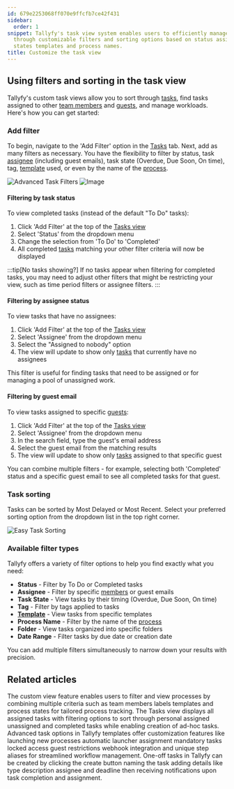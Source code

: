 ```yaml
---
id: 679e2253068ff070e9ffcfb7ce42f431
sidebar:
  order: 1
snippet: Tallyfy's task view system enables users to efficiently manage workloads
  through customizable filters and sorting options based on status assignees task
  states templates and process names.
title: Customize the task view
---
```



## Using filters and sorting in the task view

Tallyfy's custom task views allow you to sort through [tasks](/products/pro/tracking-and-tasks/tasks/), find tasks assigned to other [team members](/products/pro/documenting/members/) and [guests](/products/pro/documenting/guests/), and manage workloads. Here's how you can get started:

### Add filter

To begin, navigate to the 'Add Filter' option in the [Tasks](/products/pro/tracking-and-tasks/tasks-view/) tab. Next, add as many filters as necessary. You have the flexibility to filter by status, task [assignee](/products/pro/documenting/members/) (including guest emails), task state (Overdue, Due Soon, On time), tag, [template](/products/pro/documenting/templates/) used, or even by the name of the [process](/products/pro/tracking-and-tasks/processes/).

![Advanced Task Filters](https://screenshots.tallyfy.com/tallyfy%2Fpro%2Fdesktop-light-filter-task.png)
![Image](https://screenshots.tallyfy.com/tallyfy%2Fpro%2Fdesktop-light-add-filter-to-task.png)

#### Filtering by task status

To view completed tasks (instead of the default "To Do" tasks):
<Steps>
1. Click 'Add Filter' at the top of the [Tasks view](/products/pro/tracking-and-tasks/tasks-view/)
2. Select 'Status' from the dropdown menu
3. Change the selection from 'To Do' to 'Completed'
4. All completed [tasks](/products/pro/tracking-and-tasks/tasks/) matching your other filter criteria will now be displayed
</Steps>

:::tip[No tasks showing?]
If no tasks appear when filtering for completed tasks, you may need to adjust other filters that might be restricting your view, such as time period filters or assignee filters.
:::

#### Filtering by assignee status

To view tasks that have no assignees:
<Steps>
1. Click 'Add Filter' at the top of the [Tasks view](/products/pro/tracking-and-tasks/tasks-view/)
2. Select 'Assignee' from the dropdown menu
3. Select the "Assigned to nobody" option
4. The view will update to show only [tasks](/products/pro/tracking-and-tasks/tasks/) that currently have no assignees
</Steps>

This filter is useful for finding tasks that need to be assigned or for managing a pool of unassigned work.

#### Filtering by guest email

To view tasks assigned to specific [guests](/products/pro/documenting/guests/):
<Steps>
1. Click 'Add Filter' at the top of the [Tasks view](/products/pro/tracking-and-tasks/tasks-view/)
2. Select 'Assignee' from the dropdown menu
3. In the search field, type the guest's email address
4. Select the guest email from the matching results
5. The view will update to show only [tasks](/products/pro/tracking-and-tasks/tasks/) assigned to that specific guest
</Steps>

You can combine multiple filters - for example, selecting both 'Completed' status and a specific guest email to see all completed tasks for that guest.

### Task sorting

Tasks can be sorted by Most Delayed or Most Recent. Select your preferred sorting option from the dropdown list in the top right corner.

![Easy Task Sorting](https://screenshots.tallyfy.com/tallyfy%2Fpro%2Fdesktop-light-sort-tasks.png)

### Available filter types

Tallyfy offers a variety of filter options to help you find exactly what you need:

- **Status** - Filter by To Do or Completed tasks
- **Assignee** - Filter by specific [members](/products/pro/documenting/members/) or guest emails
- **Task State** - View tasks by their timing (Overdue, Due Soon, On time)
- **Tag** - Filter by tags applied to tasks
- **[Template](/products/pro/documenting/templates/)** - View tasks from specific templates
- **Process Name** - Filter by the name of the [process](/products/pro/tracking-and-tasks/processes/)
- **Folder** - View tasks organized into specific folders
- **Date Range** - Filter tasks by due date or creation date

You can add multiple filters simultaneously to narrow down your results with precision.


## Related articles
<CardGrid>
<LinkTitleCard header="<b>Tracker View > Create custom views</b>" href="/products/pro/tracking-and-tasks/tracker-view/how-to-create-custom-views-in-tallyfy/" > The custom view feature enables users to filter and view processes by combining multiple criteria such as team members labels templates and process states for tailored process tracking. </LinkTitleCard>
<LinkTitleCard header="<b>Tracking And Tasks > Tasks view</b>" href="/products/pro/tracking-and-tasks/tasks-view/" > The Tasks view displays all assigned tasks with filtering options to sort through personal assigned unassigned and completed tasks while enabling creation of ad-hoc tasks. </LinkTitleCard>
<LinkTitleCard header="<b>Tasks > Advanced tab</b>" href="/products/pro/tracking-and-tasks/tasks/how-can-i-utilize-tallyfys-advanced-tab-features/" > Advanced task options in Tallyfy templates offer customization features like launching new processes automatic launcher assignment mandatory tasks locked access guest restrictions webhook integration and unique step aliases for streamlined workflow management. </LinkTitleCard>
<LinkTitleCard header="<b>Tasks > Create a one-off task</b>" href="/products/pro/tracking-and-tasks/tasks/how-to-create-a-one-off-task-in-tallyfy/" > One-off tasks in Tallyfy can be created by clicking the create button naming the task adding details like type description assignee and deadline then receiving notifications upon task completion and assignment. </LinkTitleCard>
</CardGrid>